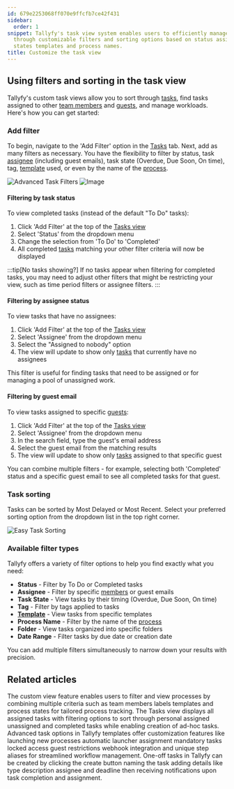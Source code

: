 ```yaml
---
id: 679e2253068ff070e9ffcfb7ce42f431
sidebar:
  order: 1
snippet: Tallyfy's task view system enables users to efficiently manage workloads
  through customizable filters and sorting options based on status assignees task
  states templates and process names.
title: Customize the task view
---
```



## Using filters and sorting in the task view

Tallyfy's custom task views allow you to sort through [tasks](/products/pro/tracking-and-tasks/tasks/), find tasks assigned to other [team members](/products/pro/documenting/members/) and [guests](/products/pro/documenting/guests/), and manage workloads. Here's how you can get started:

### Add filter

To begin, navigate to the 'Add Filter' option in the [Tasks](/products/pro/tracking-and-tasks/tasks-view/) tab. Next, add as many filters as necessary. You have the flexibility to filter by status, task [assignee](/products/pro/documenting/members/) (including guest emails), task state (Overdue, Due Soon, On time), tag, [template](/products/pro/documenting/templates/) used, or even by the name of the [process](/products/pro/tracking-and-tasks/processes/).

![Advanced Task Filters](https://screenshots.tallyfy.com/tallyfy%2Fpro%2Fdesktop-light-filter-task.png)
![Image](https://screenshots.tallyfy.com/tallyfy%2Fpro%2Fdesktop-light-add-filter-to-task.png)

#### Filtering by task status

To view completed tasks (instead of the default "To Do" tasks):
<Steps>
1. Click 'Add Filter' at the top of the [Tasks view](/products/pro/tracking-and-tasks/tasks-view/)
2. Select 'Status' from the dropdown menu
3. Change the selection from 'To Do' to 'Completed'
4. All completed [tasks](/products/pro/tracking-and-tasks/tasks/) matching your other filter criteria will now be displayed
</Steps>

:::tip[No tasks showing?]
If no tasks appear when filtering for completed tasks, you may need to adjust other filters that might be restricting your view, such as time period filters or assignee filters.
:::

#### Filtering by assignee status

To view tasks that have no assignees:
<Steps>
1. Click 'Add Filter' at the top of the [Tasks view](/products/pro/tracking-and-tasks/tasks-view/)
2. Select 'Assignee' from the dropdown menu
3. Select the "Assigned to nobody" option
4. The view will update to show only [tasks](/products/pro/tracking-and-tasks/tasks/) that currently have no assignees
</Steps>

This filter is useful for finding tasks that need to be assigned or for managing a pool of unassigned work.

#### Filtering by guest email

To view tasks assigned to specific [guests](/products/pro/documenting/guests/):
<Steps>
1. Click 'Add Filter' at the top of the [Tasks view](/products/pro/tracking-and-tasks/tasks-view/)
2. Select 'Assignee' from the dropdown menu
3. In the search field, type the guest's email address
4. Select the guest email from the matching results
5. The view will update to show only [tasks](/products/pro/tracking-and-tasks/tasks/) assigned to that specific guest
</Steps>

You can combine multiple filters - for example, selecting both 'Completed' status and a specific guest email to see all completed tasks for that guest.

### Task sorting

Tasks can be sorted by Most Delayed or Most Recent. Select your preferred sorting option from the dropdown list in the top right corner.

![Easy Task Sorting](https://screenshots.tallyfy.com/tallyfy%2Fpro%2Fdesktop-light-sort-tasks.png)

### Available filter types

Tallyfy offers a variety of filter options to help you find exactly what you need:

- **Status** - Filter by To Do or Completed tasks
- **Assignee** - Filter by specific [members](/products/pro/documenting/members/) or guest emails
- **Task State** - View tasks by their timing (Overdue, Due Soon, On time)
- **Tag** - Filter by tags applied to tasks
- **[Template](/products/pro/documenting/templates/)** - View tasks from specific templates
- **Process Name** - Filter by the name of the [process](/products/pro/tracking-and-tasks/processes/)
- **Folder** - View tasks organized into specific folders
- **Date Range** - Filter tasks by due date or creation date

You can add multiple filters simultaneously to narrow down your results with precision.


## Related articles
<CardGrid>
<LinkTitleCard header="<b>Tracker View > Create custom views</b>" href="/products/pro/tracking-and-tasks/tracker-view/how-to-create-custom-views-in-tallyfy/" > The custom view feature enables users to filter and view processes by combining multiple criteria such as team members labels templates and process states for tailored process tracking. </LinkTitleCard>
<LinkTitleCard header="<b>Tracking And Tasks > Tasks view</b>" href="/products/pro/tracking-and-tasks/tasks-view/" > The Tasks view displays all assigned tasks with filtering options to sort through personal assigned unassigned and completed tasks while enabling creation of ad-hoc tasks. </LinkTitleCard>
<LinkTitleCard header="<b>Tasks > Advanced tab</b>" href="/products/pro/tracking-and-tasks/tasks/how-can-i-utilize-tallyfys-advanced-tab-features/" > Advanced task options in Tallyfy templates offer customization features like launching new processes automatic launcher assignment mandatory tasks locked access guest restrictions webhook integration and unique step aliases for streamlined workflow management. </LinkTitleCard>
<LinkTitleCard header="<b>Tasks > Create a one-off task</b>" href="/products/pro/tracking-and-tasks/tasks/how-to-create-a-one-off-task-in-tallyfy/" > One-off tasks in Tallyfy can be created by clicking the create button naming the task adding details like type description assignee and deadline then receiving notifications upon task completion and assignment. </LinkTitleCard>
</CardGrid>